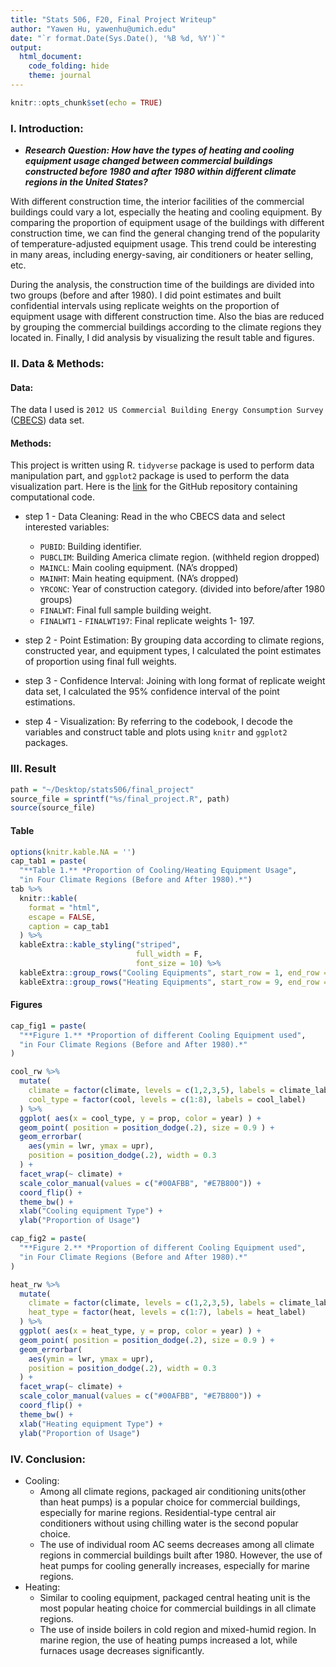 ```yaml
---
title: "Stats 506, F20, Final Project Writeup"
author: "Yawen Hu, yawenhu@umich.edu"
date: "`r format.Date(Sys.Date(), '%B %d, %Y')`"
output: 
  html_document:
    code_folding: hide
    theme: journal
---
```


```r
knitr::opts_chunk$set(echo = TRUE)
```

### I. Introduction:    
* ***Research Question: How have the types of heating and cooling equipment usage changed between commercial buildings constructed before 1980 and after 1980 within different climate regions in the United States?***
   
With different construction time, the interior facilities of the commercial buildings could vary a lot, especially the heating and cooling equipment. By comparing the proportion of equipment usage of the buildings with different construction time, we can find the general changing trend of the popularity of temperature-adjusted equipment usage. This trend could be interesting in many areas, including energy-saving, air conditioners or heater selling, etc.   
   
During the analysis, the construction time of the buildings are divided into two groups (before and after 1980). I did point estimates and built confidential intervals using replicate weights on the proportion of equipment usage with different construction time. Also the bias are reduced by grouping the commercial buildings according to the climate regions they located in. Finally, I did analysis by visualizing the result table and figures.
   
### II. Data & Methods:   
#### Data:  
The data I used is `2012 US Commercial Building Energy Consumption Survey` ([CBECS](https://www.eia.gov/consumption/commercial/data/2012/index.php?view=microdata)) data set.   
    
#### Methods:   
This project is written using R. `tidyverse` package is used to perform data manipulation part, and `ggplot2` package is used to perform the data visualization part. Here is the [link](https://github.com/yawenh/Stats506_finalproject) for the GitHub repository containing computational code.    

- step 1 - Data Cleaning: Read in the who CBECS data and select interested variables:    

  * `PUBID`: Building identifier.  
  * `PUBCLIM`: Building America climate region. (withheld region dropped) 
  * `MAINCL`: Main cooling equipment. (NA's dropped)   
  * `MAINHT`: Main heating equipment. (NA's dropped)   
  * `YRCONC`: Year of construction category. (divided into before/after 1980 groups)
  * `FINALWT`: Final full sample building weight.  
  * `FINALWT1` - `FINALWT197`: Final replicate weights 1- 197.   

- step 2 - Point Estimation: By grouping data according to climate regions, constructed year, and equipment types, I calculated the point estimates of proportion using final full weights.  

- step 3 - Confidence Interval: Joining with long format of replicate weight data set, I calculated the 95% confidence interval of the point estimations.   

- step 4 - Visualization: By referring to the codebook, I decode the variables and construct table and plots using `knitr` and `ggplot2` packages.  
   
### III. Result {.tabset .tabset-fade .tabset-pills}   

```r
path = "~/Desktop/stats506/final_project"
source_file = sprintf("%s/final_project.R", path)
source(source_file)
```
  
#### Table    
```r
options(knitr.kable.NA = '')
cap_tab1 = paste(
  "**Table 1.** *Proportion of Cooling/Heating Equipment Usage",
  "in Four Climate Regions (Before and After 1980).*")
tab %>%
  knitr::kable(
    format = "html",
    escape = FALSE,
    caption = cap_tab1
  ) %>%
  kableExtra::kable_styling("striped", 
                            full_width = F,
                            font_size = 10) %>%
  kableExtra::group_rows("Cooling Equipments", start_row = 1, end_row = 8) %>%
  kableExtra::group_rows("Heating Equipments", start_row = 9, end_row = 15)
```
  
#### Figures 
```r
cap_fig1 = paste(
  "**Figure 1.** *Proportion of different Cooling Equipment used",
  "in Four Climate Regions (Before and After 1980).*"
)

cool_rw %>%
  mutate(
    climate = factor(climate, levels = c(1,2,3,5), labels = climate_label),
    cool_type = factor(cool, levels = c(1:8), labels = cool_label)
  ) %>%
  ggplot( aes(x = cool_type, y = prop, color = year) ) +
  geom_point( position = position_dodge(.2), size = 0.9 ) +
  geom_errorbar(
    aes(ymin = lwr, ymax = upr),
    position = position_dodge(.2), width = 0.3
  ) + 
  facet_wrap(~ climate) + 
  scale_color_manual(values = c("#00AFBB", "#E7B800")) + 
  coord_flip() + 
  theme_bw() + 
  xlab("Cooling equipment Type") + 
  ylab("Proportion of Usage")

```

```r
cap_fig2 = paste(
  "**Figure 2.** *Proportion of different Cooling Equipment used",
  "in Four Climate Regions (Before and After 1980).*"
)

heat_rw %>%
  mutate(
    climate = factor(climate, levels = c(1,2,3,5), labels = climate_label),
    heat_type = factor(heat, levels = c(1:7), labels = heat_label)
  ) %>%
  ggplot( aes(x = heat_type, y = prop, color = year) ) +
  geom_point( position = position_dodge(.2), size = 0.9 ) +
  geom_errorbar(
    aes(ymin = lwr, ymax = upr),
    position = position_dodge(.2), width = 0.3
  ) + 
  facet_wrap(~ climate) + 
  scale_color_manual(values = c("#00AFBB", "#E7B800")) + 
  coord_flip() + 
  theme_bw() + 
  xlab("Heating equipment Type") + 
  ylab("Proportion of Usage")
```

### IV. Conclusion:   
* Cooling:   
  - Among all climate regions, packaged air conditioning units(other than heat pumps) is a popular choice for commercial buildings, especially for marine regions. 
Residential-type central air conditioners without using chilling water is the second popular choice.   
  - The use of individual room AC seems decreases among all climate regions in commercial buildings built after 1980. However, the use of heat pumps for cooling generally increases, especially for marine regions.  
    
* Heating:  
  - Similar to cooling equipment, packaged central heating unit is the most popular heating choice for commercial buildings in all climate regions.   
  - The use of inside boilers in cold region and mixed-humid region. In marine region, the use of heating pumps increased a lot, while furnaces usage decreases significantly.  
  
